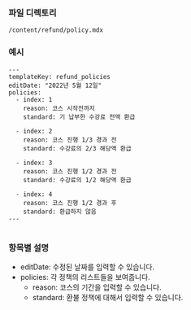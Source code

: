 ### 파일 디렉토리

`/content/refund/policy.mdx`

### 예시

```
---
templateKey: refund_policies
editDate: "2022년 5월 12일"
policies:
  - index: 1
    reason: 코스 시작전까지
    standard: 기 납부한 수강료 전액 환급

  - index: 2
    reason: 코스 진행 1/3 경과 전
    standard: 수강료의 2/3 해당액 환급

  - index: 3
    reason: 코스 진행 1/2 경과 전
    standard: 수강료의 1/2 해당액 환급

  - index: 4
    reason: 코스 진행 1/2 경과 후
    standard: 환급하지 않음
---


```

### 항목별 설명

- editDate: 수정된 날짜를 입력할 수 있습니다.
- policies: 각 정책의 리스트들을 보여줍니다.
  - reason: 코스의 기간을 입력할 수 있습니다.
  - standard: 환불 정책에 대해서 입력할 수 있습니다.
